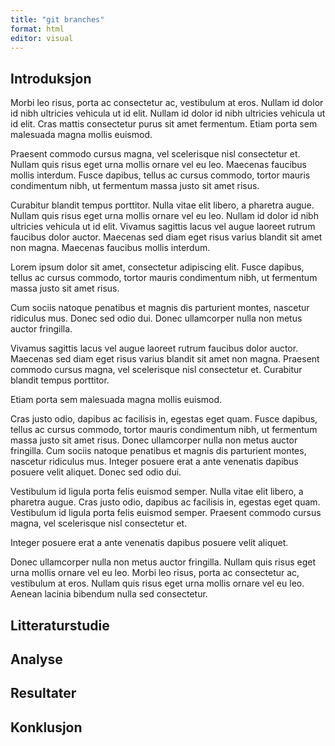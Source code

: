 ```yaml
---
title: "git branches"
format: html
editor: visual
---
```


## Introduksjon

Morbi leo risus, porta ac consectetur ac, vestibulum at eros.
Nullam id dolor id nibh ultricies vehicula ut id elit.
Nullam id dolor id nibh ultricies vehicula ut id elit.
Cras mattis consectetur purus sit amet fermentum.
Etiam porta sem malesuada magna mollis euismod.

Praesent commodo cursus magna, vel scelerisque nisl consectetur et.
Nullam quis risus eget urna mollis ornare vel eu leo.
Maecenas faucibus mollis interdum.
Fusce dapibus, tellus ac cursus commodo, tortor mauris condimentum nibh, ut fermentum massa justo sit amet risus.

Curabitur blandit tempus porttitor.
Nulla vitae elit libero, a pharetra augue.
Nullam quis risus eget urna mollis ornare vel eu leo.
Nullam id dolor id nibh ultricies vehicula ut id elit.
Vivamus sagittis lacus vel augue laoreet rutrum faucibus dolor auctor.
Maecenas sed diam eget risus varius blandit sit amet non magna.
Maecenas faucibus mollis interdum.

Lorem ipsum dolor sit amet, consectetur adipiscing elit.
Fusce dapibus, tellus ac cursus commodo, tortor mauris condimentum nibh, ut fermentum massa justo sit amet risus.

Cum sociis natoque penatibus et magnis dis parturient montes, nascetur ridiculus mus.
Donec sed odio dui.
Donec ullamcorper nulla non metus auctor fringilla.

Vivamus sagittis lacus vel augue laoreet rutrum faucibus dolor auctor.
Maecenas sed diam eget risus varius blandit sit amet non magna.
Praesent commodo cursus magna, vel scelerisque nisl consectetur et.
Curabitur blandit tempus porttitor.

Etiam porta sem malesuada magna mollis euismod.

Cras justo odio, dapibus ac facilisis in, egestas eget quam.
Fusce dapibus, tellus ac cursus commodo, tortor mauris condimentum nibh, ut fermentum massa justo sit amet risus.
Donec ullamcorper nulla non metus auctor fringilla.
Cum sociis natoque penatibus et magnis dis parturient montes, nascetur ridiculus mus.
Integer posuere erat a ante venenatis dapibus posuere velit aliquet.
Donec sed odio dui.

Vestibulum id ligula porta felis euismod semper.
Nulla vitae elit libero, a pharetra augue.
Cras justo odio, dapibus ac facilisis in, egestas eget quam.
Vestibulum id ligula porta felis euismod semper.
Praesent commodo cursus magna, vel scelerisque nisl consectetur et.

Integer posuere erat a ante venenatis dapibus posuere velit aliquet.

Donec ullamcorper nulla non metus auctor fringilla.
Nullam quis risus eget urna mollis ornare vel eu leo.
Morbi leo risus, porta ac consectetur ac, vestibulum at eros.
Nullam quis risus eget urna mollis ornare vel eu leo.
Aenean lacinia bibendum nulla sed consectetur.

## Litteraturstudie

## Analyse

## Resultater

## Konklusjon
